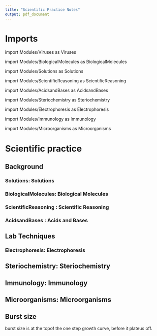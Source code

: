 ```yaml
---
title: "Scientific Practice Notes"
output: pdf_document
---
```


# Imports 

import Modules/Viruses as Viruses

import Modules/BiologicalMolecules as BiologicalMolecules

import Modules/Solutions as Solutions

import Modules/ScientificReasoning as ScientificReasoning

import Modules/AcidsandBases as AcidsandBases

import Modules/Steriochemistry as Steriochemistry

import Modules/Electrophoresis as Electrophoresis

import Modules/Immunology as Immunology

import Modules/Microorganisms as Microorganisms

# Scientific practice

## Background

### __Solutions: Solutions__

### __BiologicalMolecules: Biological Molecules__

### __ScientificReasoning : Scientific Reasoning__

### __AcidsandBases : Acids and Bases__


## Lab Techniques

### __Electrophoresis: Electrophoresis__

## __Steriochemistry: Steriochemistry__

## __Immunology: Immunology__

## __Microorganisms: Microorganisms__

## Burst size
burst size is at the topof the one step growth curve, before it plateus off. 

